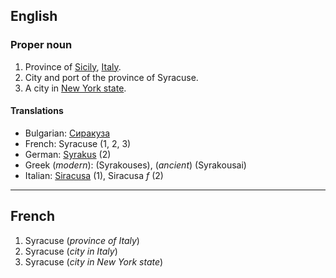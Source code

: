 ==English==

===Proper noun===

#Province of [[Sicily]], [[Italy]].
#City and port of the province of Syracuse.
#A city in [[New York|New York state]].

====Translations====

*Bulgarian: [[Сиракуза]]
*French: Syracuse (1, 2, 3)
*German: [[Syrakus]] (2)
*Greek (''modern''): [[ ]] (Syrakouses), (''ancient'') [[ ]] (Syrakousai)
*Italian: [[Siracusa]] (1), Siracusa ''f'' (2)

----

==French==

#Syracuse (''province of Italy'')
#Syracuse (''city in Italy'')
#Syracuse (''city in New York state'')